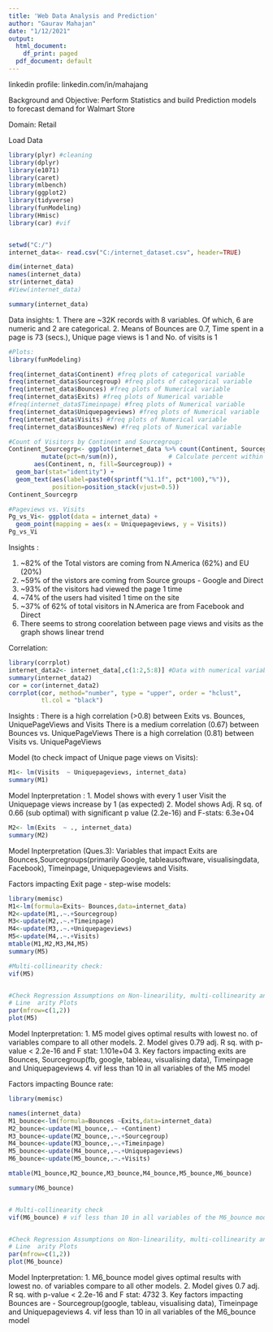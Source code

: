 ---
title: 'Web Data Analysis and Prediction'
author: "Gaurav Mahajan"
date: "1/12/2021"
output:
  html_document:
    df_print: paged
  pdf_document: default
---
linkedin profile: linkedin.com/in/mahajang

Background and Objective:
Perform Statistics and build  Prediction models to forecast demand for Walmart Store

Domain: Retail


Load Data
```{r}
library(plyr) #cleaning
library(dplyr) 
library(e1071)
library(caret)
library(mlbench)
library(ggplot2)
library(tidyverse)
library(funModeling) 
library(Hmisc)
library(car) #vif


setwd("C:/")
internet_data<- read.csv("C:/internet_dataset.csv", header=TRUE)

dim(internet_data)
names(internet_data)
str(internet_data)
#View(internet_data)

summary(internet_data)
```


Data insights:
1. There are ~32K records with 8 variables. Of which, 6 are numeric and 2 are categorical.
2. Means of Bounces are 0.7, Time spent in a page is 73 (secs.), Unique page views is 1 and No. of visits is 1


```{r}
#Plots:
library(funModeling)

freq(internet_data$Continent) #freq plots of categorical variable
freq(internet_data$Sourcegroup) #freq plots of categorical variable
freq(internet_data$Bounces) #freq plots of Numerical variable
freq(internet_data$Exits) #freq plots of Numerical variable
#freq(internet_data$Timeinpage) #freq plots of Numerical variable
freq(internet_data$Uniquepageviews) #freq plots of Numerical variable
freq(internet_data$Visits) #freq plots of Numerical variable
freq(internet_data$BouncesNew) #freq plots of Numerical variable

#Count of Visitors by Continent and Sourcegroup:
Continent_Sourcegrp<- ggplot(internet_data %>% count(Continent, Sourcegroup) %>%    # Group by Continent and Sourcegroup, then count number in each group
         mutate(pct=n/sum(n)),              # Calculate percent within each region
       aes(Continent, n, fill=Sourcegroup)) +
  geom_bar(stat="identity") +
  geom_text(aes(label=paste0(sprintf("%1.1f", pct*100),"%")),
            position=position_stack(vjust=0.5))
Continent_Sourcegrp

#Pageviews vs. Visits
Pg_vs_Vi<- ggplot(data = internet_data) + 
  geom_point(mapping = aes(x = Uniquepageviews, y = Visits))
Pg_vs_Vi

```
Insights :

1. ~82% of the Total vistors are coming from N.America (62%) and EU (20%)
2. ~59% of the vistors are coming from Source groups - Google and Direct
3. ~93% of the visitors had viewed the page 1 time
4. ~74% of the users had visited 1 time on the site
5. ~37% of 62% of total visitors in N.America  are from Facebook and Direct
6. There seems to strong coorelation between page views and visits as the graph shows linear trend


Correlation:

```{r}
library(corrplot)
internet_data2<- internet_data[,c(1:2,5:8)] #Data with numerical variables 
summary(internet_data2)
cor = cor(internet_data2)
corrplot(cor, method="number", type = "upper", order = "hclust", 
         tl.col = "black")
```

Insights  :
There is a high correlation (>0.8) between Exits vs. Bounces, UniquePageViews and Visits
There is a medium correlation (0.67) between Bounces vs. UniquePageViews
There is a high correlation (0.81) between Visits vs. UniquePageViews

Model (to check impact of Unique page views on Visits):

```{r}
M1<- lm(Visits  ~ Uniquepageviews, internet_data)
summary(M1)

```

Model Inpterpretation : 
1. Model shows with every 1 user Visit the Uniquepage views increase by 1 (as expected)
2. Model shows Adj. R sq. of 0.66 (sub optimal) with significant p value (2.2e-16) and F-stats: 6.3e+04


```{r}
M2<- lm(Exits  ~ ., internet_data)
summary(M2)

```

Model Inpterpretation (Ques.3):
Variables that impact Exits are Bounces,Sourcegroups(primarily Google, tableausoftware, visualisingdata, Facebook), Timeinpage, Uniquepageviews and Visits. 


Factors impacting Exit page - step-wise models:

```{r}
library(memisc)
M1<-lm(formula=Exits~ Bounces,data=internet_data)
M2<-update(M1,.~.+Sourcegroup)
M3<-update(M2,.~.+Timeinpage)
M4<-update(M3,.~.+Uniquepageviews)
M5<-update(M4,.~.+Visits)
mtable(M1,M2,M3,M4,M5)
summary(M5)

#Multi-collinearity check:
vif(M5)


#Check Regression Assumptions on Non-linearility, multi-collinearity and non-independence of errors
# Line  arity Plots
par(mfrow=c(1,2))
plot(M5)

```


Model Inpterpretation:
1. M5 model gives optimal results with lowest no. of variables compare to all other models.
2. Model gives 0.79 adj. R sq. with p-value < 2.2e-16 and F stat: 1.101e+04
3. Key factors impacting exits are Bounces, Sourcegroup(fb, google, tableau, visualising data), Timeinpage and Uniquepageviews
4. vif less than 10 in all variables of the M5 model


Factors impacting Bounce rate:

```{r}
library(memisc)

names(internet_data)
M1_bounce<-lm(formula=Bounces ~Exits,data=internet_data)
M2_bounce<-update(M1_bounce,.~ +Continent)
M3_bounce<-update(M2_bounce,.~.+Sourcegroup)
M4_bounce<-update(M3_bounce,.~.+Timeinpage)
M5_bounce<-update(M4_bounce,.~.+Uniquepageviews)
M6_bounce<-update(M5_bounce,.~.+Visits)

mtable(M1_bounce,M2_bounce,M3_bounce,M4_bounce,M5_bounce,M6_bounce)

summary(M6_bounce)


# Multi-collinearity check
vif(M6_bounce) # vif less than 10 in all variables of the M6_bounce model


#Check Regression Assumptions on Non-linearility, multi-collinearity and non-independence of errors
# Line  arity Plots
par(mfrow=c(1,2))
plot(M6_bounce)


```


Model Inpterpretation:
1. M6_bounce model gives optimal results with lowest no. of variables compare to all other models.
2. Model gives 0.7 adj. R sq. with p-value < 2.2e-16 and F stat: 4732
3. Key factors impacting Bounces are - Sourcegroup(google, tableau, visualising data), Timeinpage and Uniquepageviews
4. vif less than 10 in all variables of the M6_bounce model




